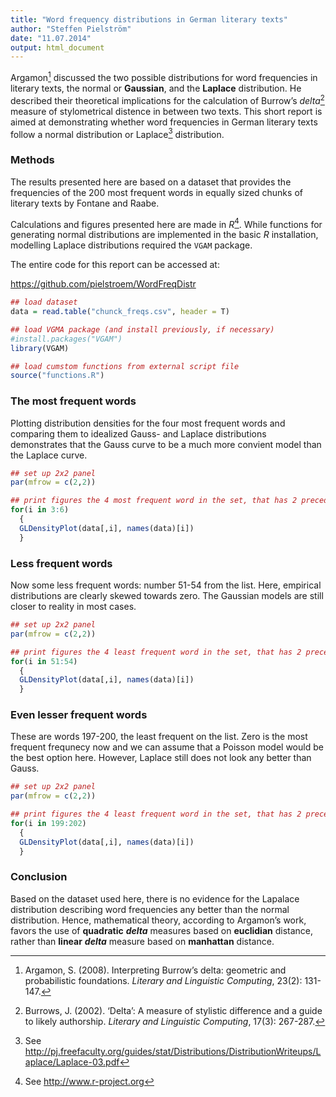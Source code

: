 ```yaml
---
title: "Word frequency distributions in German literary texts"
author: "Steffen Pielström"
date: "11.07.2014"
output: html_document
---
```


Argamon[^argamon2008] discussed the two possible distributions for word frequencies in literary texts, the normal or **Gaussian**, and the **Laplace** distribution. He described their theoretical implications for the calculation of Burrow's *delta*[^burrows] measure of stylometrical distence in between two texts. This short report is aimed at demonstrating whether word frequencies in German literary texts follow a normal distribution or Laplace[^laplace] distribution.

### Methods ###

The results presented here are based on a dataset that provides the frequencies of the 200 most frequent words in equally sized chunks of literary texts by Fontane and Raabe.

Calculations and figures presented here are made in _R_[^R]. While functions for generating normal distributions are implemented in the basic _R_ installation, modelling Laplace distributions required the `VGAM` package.

The entire code for this report can be accessed at:

<https://github.com/pielstroem/WordFreqDistr>

```r
## load dataset
data = read.table("chunck_freqs.csv", header = T)

## load VGMA package (and install previously, if necessary)
#install.packages("VGAM")
library(VGAM)

## load cumstom functions from external script file
source("functions.R")
```

### The most frequent words

Plotting distribution densities for the four most frequent words and comparing them to idealized Gauss- and Laplace distributions demonstrates that the Gauss curve to be a much more convient model than the Laplace curve.

```r
## set up 2x2 panel
par(mfrow = c(2,2))

## print figures the 4 most frequent word in the set, that has 2 preceding rows of metadata
for(i in 3:6)
  {
  GLDensityPlot(data[,i], names(data)[i])
  }

```

### Less frequent words

Now some less frequent words: number 51-54 from the list. Here, empirical distributions are clearly skewed towards zero. The Gaussian models are still closer to reality in most cases.

```r
## set up 2x2 panel
par(mfrow = c(2,2))

## print figures the 4 least frequent word in the set, that has 2 preceding rows of metadata
for(i in 51:54)
  {
  GLDensityPlot(data[,i], names(data)[i])
  }

```

### Even lesser frequent words

These are words 197-200, the least frequent on the list. Zero is the most frequent frequnecy now and we can assume that a Poisson model would be the best option here. However, Laplace still does not look any better than Gauss.

```r
## set up 2x2 panel
par(mfrow = c(2,2))

## print figures the 4 least frequent word in the set, that has 2 preceding rows of metadata
for(i in 199:202)
  {
  GLDensityPlot(data[,i], names(data)[i])
  }

```

### Conclusion

Based on the dataset used here, there is no evidence for the Lapalace distribution describing word frequencies any better than the normal distribution. Hence, mathematical theory, according to Argamon's work, favors the use of **quadratic** ***delta*** measures based on **euclidian** distance, rather than **linear** ***delta*** measure based on **manhattan** distance.

[^argamon2008]: Argamon, S. (2008). Interpreting Burrow's delta: geometric and probabilistic foundations. _Literary and Linguistic Computing_, 23(2): 131-147.

[^burrows]: Burrows, J. (2002). ‘Delta’: A measure of stylistic difference and a guide to likely authorship. _Literary and Linguistic Computing_, 17(3): 267-287.

[^laplace]: See <http://pj.freefaculty.org/guides/stat/Distributions/DistributionWriteups/Laplace/Laplace-03.pdf>

[^R]: See <http://www.r-project.org>





